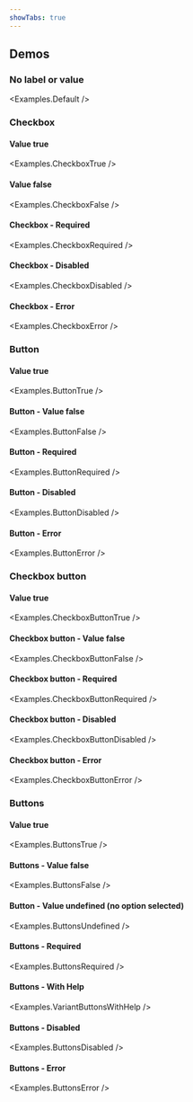 ```yaml
---
showTabs: true
---
```



## Demos

### No label or value

<Examples.Default />

### Checkbox

#### Value true

<Examples.CheckboxTrue />

#### Value false

<Examples.CheckboxFalse />

#### Checkbox - Required

<Examples.CheckboxRequired />

#### Checkbox - Disabled

<Examples.CheckboxDisabled />

#### Checkbox - Error

<Examples.CheckboxError />

### Button

#### Value true

<Examples.ButtonTrue />

#### Button - Value false

<Examples.ButtonFalse />

#### Button - Required

<Examples.ButtonRequired />

#### Button - Disabled

<Examples.ButtonDisabled />

#### Button - Error

<Examples.ButtonError />

### Checkbox button

#### Value true

<Examples.CheckboxButtonTrue />

#### Checkbox button - Value false

<Examples.CheckboxButtonFalse />

#### Checkbox button - Required

<Examples.CheckboxButtonRequired />

#### Checkbox button - Disabled

<Examples.CheckboxButtonDisabled />

#### Checkbox button - Error

<Examples.CheckboxButtonError />

### Buttons

#### Value true

<Examples.ButtonsTrue />

#### Buttons - Value false

<Examples.ButtonsFalse />

#### Button - Value undefined (no option selected)

<Examples.ButtonsUndefined />

#### Buttons - Required

<Examples.ButtonsRequired />

#### Buttons - With Help

<Examples.VariantButtonsWithHelp />

#### Buttons - Disabled

<Examples.ButtonsDisabled />

#### Buttons - Error

<Examples.ButtonsError />
